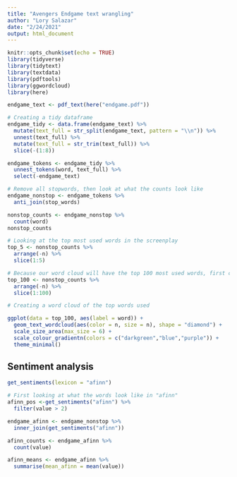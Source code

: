 ```yaml
---
title: "Avengers Endgame text wrangling"
author: "Lory Salazar"
date: "2/24/2021"
output: html_document
---
```


```r
knitr::opts_chunk$set(echo = TRUE)
library(tidyverse)
library(tidytext)
library(textdata)
library(pdftools)
library(ggwordcloud)
library(here)
```

```r
endgame_text <- pdf_text(here("endgame.pdf"))
```

```r
# Creating a tidy dataframe
endgame_tidy <- data.frame(endgame_text) %>% 
  mutate(text_full = str_split(endgame_text, pattern = "\\n")) %>% 
  unnest(text_full) %>% 
  mutate(text_full = str_trim(text_full)) %>% 
  slice(-(1:8))

endgame_tokens <- endgame_tidy %>% 
  unnest_tokens(word, text_full) %>% 
  select(-endgame_text)

# Remove all stopwords, then look at what the counts look like
endgame_nonstop <- endgame_tokens %>% 
  anti_join(stop_words)

nonstop_counts <- endgame_nonstop %>% 
  count(word)
nonstop_counts
```


```r
# Looking at the top most used words in the screenplay
top_5 <- nonstop_counts %>% 
  arrange(-n) %>% 
  slice(1:5)

# Because our word cloud will have the top 100 most used words, first create a subset of the top 100 words
top_100 <- nonstop_counts %>% 
  arrange(-n) %>% 
  slice(1:100)


```

```r
# Creating a word cloud of the top words used 

ggplot(data = top_100, aes(label = word)) +
  geom_text_wordcloud(aes(color = n, size = n), shape = "diamond") +
  scale_size_area(max_size = 6) +
  scale_colour_gradientn(colors = c("darkgreen","blue","purple")) +
  theme_minimal()

```

## Sentiment analysis
```r
get_sentiments(lexicon = "afinn")

# First looking at what the words look like in "afinn"
afinn_pos <-get_sentiments("afinn") %>% 
  filter(value > 2)

endgame_afinn <- endgame_nonstop %>% 
  inner_join(get_sentiments("afinn"))

afinn_counts <- endgame_afinn %>% 
  count(value)

afinn_means <- endgame_afinn %>% 
  summarise(mean_afinn = mean(value))

```


